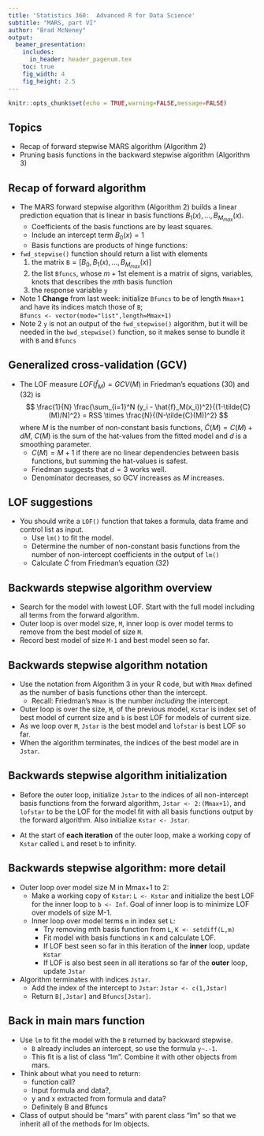 ```yaml
---
title: 'Statistics 360:  Advanced R for Data Science'
subtitle: "MARS, part VI"
author: "Brad McNeney"
output: 
  beamer_presentation:
    includes:
      in_header: header_pagenum.tex
    toc: true
    fig_width: 4
    fig_height: 2.5
---
```


```r
knitr::opts_chunk$set(echo = TRUE,warning=FALSE,message=FALSE)
```


## Topics

* Recap of forward stepwise MARS algorithm (Algorithm 2)
* Pruning basis functions in the backward stepwise algorithm (Algorithm 3)

## Recap of forward algorithm

* The MARS forward stepwise algorithm (Algorithm 2) builds a linear
prediction equation that is linear in basis functions $B_1(x),\ldots,B_{M_{max}}(x)$.
    * Coefficients of the basis functions are by least squares.
    * Include an intercept term $B_0(x)=1$
    * Basis functions are products of hinge functions:
* `fwd_stepwise()` function should return a list with elements
    1. the matrix `B`$=[B_0,B_1(x),\ldots,B_{M_{max}}(x)]$ 
    2. the list `Bfuncs`, whose $m+1$st element is a matrix of signs, variables,
    knots that describes the $m$th basis function 
    3. the response variable `y`
* Note 1  **Change** from last week:  initialize `Bfuncs` to be 
of length `Mmax+1` and have its indices match those of `B`;    
\scriptsize `Bfuncs <- vector(mode="list",length=Mmax+1)` \normalsize
* Note 2 `y` is not an output
of the `fwd_stepwise()` algorithm, but it will be needed in
the `bwd_stepwise()` function, so it makes sense to bundle it with `B` and `Bfuncs`
    
## Generalized cross-validation (GCV)

* The LOF measure $LOF(\hat{f}_M) = GCV(M)$ in Friedman's equations (30) 
and (32) is
$$
\frac{1}{N} \frac{\sum_{i=1}^N (y_i - \hat{f}_M(x_i))^2}{(1-\tilde{C}(M)/N)^2}
= RSS \times \frac{N}{(N-\tilde{C}(M))^2}
$$
where $M$ is the number of non-constant basis functions,
$\tilde{C}(M) = C(M) + dM$, $C(M)$ is the 
sum of the hat-values from the fitted model and 
$d$ is a smoothing parameter.
    * $C(M) = M+1$ if there are no linear dependencies between
    basis functions, but summing the hat-values is safest.
    * Friedman suggests that $d=3$ works well.
    * Denominator decreases, so GCV increases as $M$ increases.

## LOF suggestions

* You should write a `LOF()` function that takes a formula,
data frame and control list as input.
    * Use `lm()` to fit the model.
    * Determine the number of non-constant basis functions from
    the number of non-intercept coefficients in the output of `lm()`
    * Calculate $\tilde{C}$ from Friedman's equation (32)
    
## Backwards stepwise algorithm overview

* Search for the model with lowest LOF. Start with the 
full model including all terms from the forward algorithm.
* Outer loop is over model size, `M`, inner loop is over model 
terms to remove from the best model of size `M`. 
* Record best model of size `M-1` and best model seen so far.

## Backwards stepwise algorithm notation

* Use the notation from Algorithm 3 in your R code, but
with `Mmax` defined as the number of basis functions other than
the intercept.
    * Recall: Friedman's `Mmax` is the number *including* the intercept.
* Outer loop is over the size, `M`, of the previous model, 
`Kstar` is index set of best model of current size and `b` is best 
LOF for models of current size.
* As we loop over `M`, `Jstar` is the best model and `lofstar` is best 
LOF so far.
* When the algorithm terminates, the indices of the best model are in 
`Jstar`.

## Backwards stepwise algorithm initialization
 
* Before the outer loop, initialize `Jstar` to the indices of all non-intercept basis functions 
from the forward algorithm, `Jstar <- 2:(Mmax+1)`, and `lofstar` to 
be the LOF for the model fit with all basis functions output
by the forward algorithm. Also 
initialize `Kstar <- Jstar`.

* At the start of **each iteration** of the outer loop, 
make a working copy of `Kstar` called `L` and reset `b` to 
infinity.

  
## Backwards stepwise algorithm: more detail

* Outer loop over model size M in Mmax+1 to 2:
    * Make a working copy of `Kstar`: `L <- Kstar` and initialize the 
    best LOF for the inner loop to `b <- Inf`.
    Goal of inner loop is to minimize LOF over models of size M-1.
    * Inner loop over model terms `m` in index set `L`: 
        * Try removing mth basis function from 
        `L`, `K <- setdiff(L,m)`
        * Fit model with basis functions in `K` and calculate LOF.
        * If LOF best seen so far in this iteration of the **inner** loop, update `Kstar`
        * If LOF is also best seen in all iterations so far of the **outer** loop, update `Jstar`
* Algorithm terminates with indices `Jstar`.
    * Add the index of the intercept to `Jstar`: `Jstar <- c(1,Jstar)`
    * Return  `B[,Jstar]` and `Bfuncs[Jstar]`.
    
## Back in main mars function

* Use `lm` to fit the model with the `B` returned by backward stepwise.
    * `B` already includes an intercept, so use the formula `y~.-1`.
    * This fit is a list of class "lm". Combine it with other
    objects from mars.
* Think about what you need to return:
   * function call?
   * Input formula and data?,
   * y and x extracted from formula and data?
   * Definitely B and Bfuncs
* Class of output should be "mars" with parent class "lm" so that we
inherit all of the methods for lm objects.
